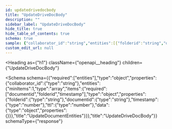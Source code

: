 ```yaml
---
id: updatedrivedocbody
title: "UpdateDriveDocBody"
description: ""
sidebar_label: "UpdateDriveDocBody"
hide_title: true
hide_table_of_contents: true
schema: true
sample: {"collaborator_id":"string","entities":[{"folderid":"string","documentid":"string","timestamp":0,"ttl":0,"data":{}}]}
custom_edit_url: null
---
```



<Heading
  as={"h1"}
  className={"openapi__heading"}
  children={"UpdateDriveDocBody"}
>
</Heading>





<Schema
  schema={{"required":["entities"],"type":"object","properties":{"collaborator_id":{"type":"string"},"entities":{"minItems":1,"type":"array","items":{"required":["documentid","folderid","timestamp"],"type":"object","properties":{"folderid":{"type":"string"},"documentid":{"type":"string"},"timestamp":{"type":"number"},"ttl":{"type":"number"},"data":{"type":"object","properties":{}}},"title":"UpdateDocumentEntities"}}},"title":"UpdateDriveDocBody"}}
  schemaType={"response"}
>
  
</Schema>
            